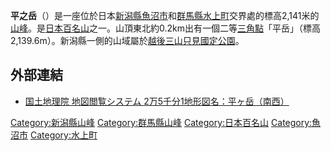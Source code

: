 '''平之岳'''（{{lang-ja|平ヶ岳}}）是一座位於日本[[新潟縣|新潟縣]][[魚沼市|魚沼市]]和[[群馬縣|群馬縣]][[水上町|水上町]]交界處的標高2,141米的[[山峰|山峰]]。是[[日本百名山|日本百名山]]之一。山頂東北約0.2km出有一個二等[[三角點|三角點]]「平岳」（標高2,139.6m）。新潟縣一側的山域屬於[[越後三山只見國定公園|越後三山只見國定公園]]。
== 外部連結 ==
* [http://watchizu.gsi.go.jp/watchizu.aspx?latitude=37.00309444&longitude=139.1722222 国土地理院 地図閲覧システム 2万5千分1地形図名：平ヶ岳（南西）] {{Wayback|url=http://watchizu.gsi.go.jp/watchizu.aspx?latitude=37.00309444&longitude=139.1722222 |date=20120505062516 }}
[[Category:新潟縣山峰|Category:新潟縣山峰]]
[[Category:群馬縣山峰|Category:群馬縣山峰]]
[[Category:日本百名山|Category:日本百名山]]
[[Category:魚沼市|Category:魚沼市]]
[[Category:水上町|Category:水上町]]